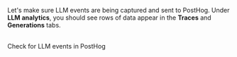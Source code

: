 <Step checkpoint title="Verify traces and generations" subtitle="Confirm LLM events are being sent to PostHog">

Let's make sure LLM events are being captured and sent to PostHog. Under **LLM analytics**, you should see rows of data appear in the **Traces** and **Generations** tabs.

<br/>
<ProductScreenshot
    imageLight="https://res.cloudinary.com/dmukukwp6/image/upload/SCR_20250807_syne_ecd0801880.png"
    imageDark="https://res.cloudinary.com/dmukukwp6/image/upload/SCR_20250807_syjm_5baab36590.png"
    alt="LLM generations in PostHog"
    classes="rounded"
    className="mt-10"
    padding={false}
/>

<OSButton variant="secondary" asLink={true} className="my-2" size="sm" to="https://app.posthog.com/llm-analytics/generations" external>
  Check for LLM events in PostHog
</OSButton>

</Step>